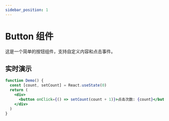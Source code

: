 ```yaml
---
sidebar_position: 1
---
```


# Button 组件

这是一个简单的按钮组件，支持自定义内容和点击事件。

## 实时演示

```jsx live
function Demo() {
  const [count, setCount] = React.useState(0)
  return (
    <div>
      <button onClick={() => setCount(count + 1)}>点击次数: {count}</button>
    </div>
  )
}
```
